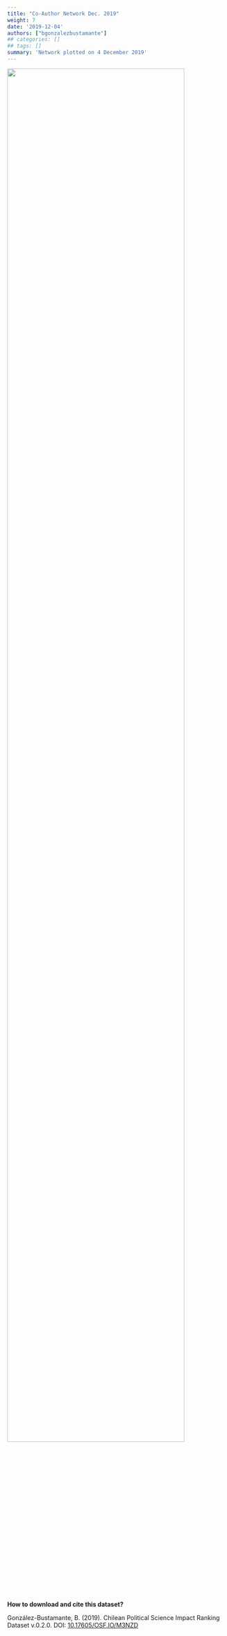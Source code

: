 ```yaml
---
title: "Co-Author Network Dec. 2019"
weight: 7
date: '2019-12-04'
authors: ["bgonzalezbustamante"]
## categories: []
## tags: []
summary: 'Network plotted on 4 December 2019'
---
```


![](Network-Dec-2019.png){ width=90% }

**How to download and cite this dataset?**

González-Bustamante, B. (2019). Chilean Political Science Impact Ranking Dataset v.0.2.0. DOI: [10.17605/OSF.IO/M3NZD](http://doi.org/10.17605/OSF.IO/M3NZD)
